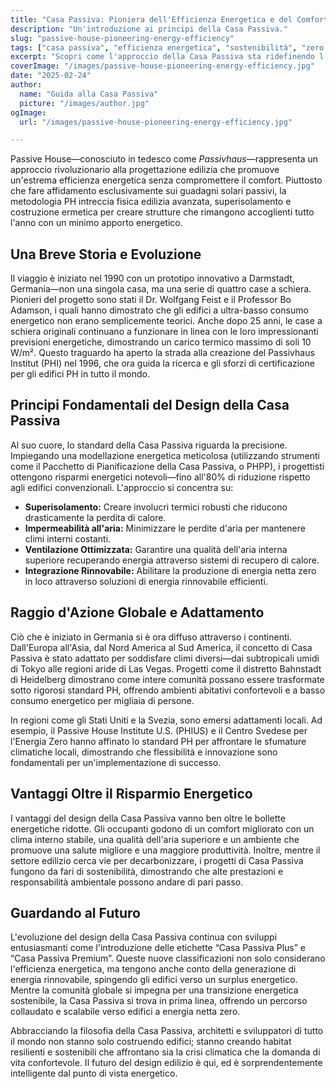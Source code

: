 ```yaml
---
title: "Casa Passiva: Pioniera dell'Efficienza Energetica e del Comfort Sostenibile"
description: "Un'introduzione ai principi della Casa Passiva."
slug: "passive-house-pioneering-energy-efficiency"
tags: ["casa passiva", "efficienza energetica", "sostenibilità", "zero emissioni"]
excerpt: "Scopri come l'approccio della Casa Passiva sta ridefinendo l'architettura—offrendo un comfort interno superiore, un uso energetico drasticamente ridotto e una significativa riduzione delle emissioni di carbonio, indipendentemente dal tipo di edificio o dal clima."
coverImage: "/images/passive-house-pioneering-energy-efficiency.jpg"
date: "2025-02-24"
author:
  name: "Guida alla Casa Passiva"
  picture: "/images/author.jpg"
ogImage:
  url: "/images/passive-house-pioneering-energy-efficiency.jpg"

---
```

Passive House—conosciuto in tedesco come *Passivhaus*—rappresenta un approccio rivoluzionario alla progettazione edilizia che promuove un'estrema efficienza energetica senza compromettere il comfort. Piuttosto che fare affidamento esclusivamente sui guadagni solari passivi, la metodologia PH intreccia fisica edilizia avanzata, superisolamento e costruzione ermetica per creare strutture che rimangono accoglienti tutto l'anno con un minimo apporto energetico.

## Una Breve Storia e Evoluzione

Il viaggio è iniziato nel 1990 con un prototipo innovativo a Darmstadt, Germania—non una singola casa, ma una serie di quattro case a schiera. Pionieri del progetto sono stati il Dr. Wolfgang Feist e il Professor Bo Adamson, i quali hanno dimostrato che gli edifici a ultra-basso consumo energetico non erano semplicemente teorici. Anche dopo 25 anni, le case a schiera originali continuano a funzionare in linea con le loro impressionanti previsioni energetiche, dimostrando un carico termico massimo di soli 10 W/m². Questo traguardo ha aperto la strada alla creazione del Passivhaus Institut (PHI) nel 1996, che ora guida la ricerca e gli sforzi di certificazione per gli edifici PH in tutto il mondo.
## Principi Fondamentali del Design della Casa Passiva

Al suo cuore, lo standard della Casa Passiva riguarda la precisione. Impiegando una modellazione energetica meticolosa (utilizzando strumenti come il Pacchetto di Pianificazione della Casa Passiva, o PHPP), i progettisti ottengono risparmi energetici notevoli—fino all'80% di riduzione rispetto agli edifici convenzionali. L'approccio si concentra su:
- **Superisolamento:** Creare involucri termici robusti che riducono drasticamente la perdita di calore.
- **Impermeabilità all'aria:** Minimizzare le perdite d'aria per mantenere climi interni costanti.
- **Ventilazione Ottimizzata:** Garantire una qualità dell'aria interna superiore recuperando energia attraverso sistemi di recupero di calore.
- **Integrazione Rinnovabile:** Abilitare la produzione di energia netta zero in loco attraverso soluzioni di energia rinnovabile efficienti.

## Raggio d'Azione Globale e Adattamento

Ciò che è iniziato in Germania si è ora diffuso attraverso i continenti. Dall'Europa all'Asia, dal Nord America al Sud America, il concetto di Casa Passiva è stato adattato per soddisfare climi diversi—dai subtropicali umidi di Tokyo alle regioni aride di Las Vegas. Progetti come il distretto Bahnstadt di Heidelberg dimostrano come intere comunità possano essere trasformate sotto rigorosi standard PH, offrendo ambienti abitativi confortevoli e a basso consumo energetico per migliaia di persone.

In regioni come gli Stati Uniti e la Svezia, sono emersi adattamenti locali. Ad esempio, il Passive House Institute U.S. (PHIUS) e il Centro Svedese per l'Energia Zero hanno affinato lo standard PH per affrontare le sfumature climatiche locali, dimostrando che flessibilità e innovazione sono fondamentali per un'implementazione di successo.
## Vantaggi Oltre il Risparmio Energetico

I vantaggi del design della Casa Passiva vanno ben oltre le bollette energetiche ridotte. Gli occupanti godono di un comfort migliorato con un clima interno stabile, una qualità dell'aria superiore e un ambiente che promuove una salute migliore e una maggiore produttività. Inoltre, mentre il settore edilizio cerca vie per decarbonizzare, i progetti di Casa Passiva fungono da fari di sostenibilità, dimostrando che alte prestazioni e responsabilità ambientale possono andare di pari passo.

## Guardando al Futuro

L'evoluzione del design della Casa Passiva continua con sviluppi entusiasmanti come l'introduzione delle etichette “Casa Passiva Plus” e “Casa Passiva Premium”. Queste nuove classificazioni non solo considerano l'efficienza energetica, ma tengono anche conto della generazione di energia rinnovabile, spingendo gli edifici verso un surplus energetico. Mentre la comunità globale si impegna per una transizione energetica sostenibile, la Casa Passiva si trova in prima linea, offrendo un percorso collaudato e scalabile verso edifici a energia netta zero.

Abbracciando la filosofia della Casa Passiva, architetti e sviluppatori di tutto il mondo non stanno solo costruendo edifici; stanno creando habitat resilienti e sostenibili che affrontano sia la crisi climatica che la domanda di vita confortevole. Il futuro del design edilizio è qui, ed è sorprendentemente intelligente dal punto di vista energetico.
